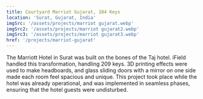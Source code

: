 ```yaml
---
title: Courtyard Marriot Gujarat, 104 Keys
location: 'Surat, Gujarat, India'
imgSrc: '/assets/projects/marriot gujarat.webp'
imgSrc2: '/assets/projects/marriot gujarat2.webp'
imgSrc3: '/assets/projects/marriot gujarat3.webp'
href: '/projects/marriot-gujarat'
---
```


The Marriott Hotel in Surat was built on the bones of the Taj hotel.
iField handled this transformation, handling 209 keys. 3D printing effects were used to make headboards,
and glass sliding doors with a mirror on one side made each room feel spacious and unique.
This project took place while the hotel was already operational, and was implemented in
seamless phases, ensuring that the hotel guests were undisturbed.
